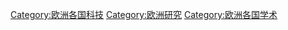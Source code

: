 
[[Category:欧洲各国科技|Category:欧洲各国科技]]
[[Category:欧洲研究|Category:欧洲研究]]
[[Category:欧洲各国学术|Category:欧洲各国学术]]
